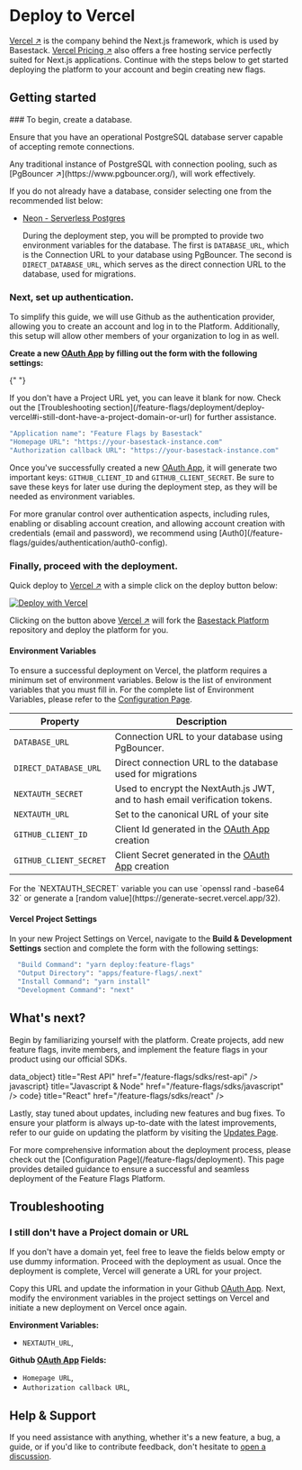 
# Deploy to Vercel

[Vercel ↗](https://vercel.com/) is the company behind the Next.js framework, which is used by Basestack. [Vercel Pricing ↗](https://vercel.com/pricing) also offers a free hosting service perfectly suited for Next.js applications. Continue with the steps below to get started deploying the platform to your account and begin creating new flags.

## Getting started

<Steps>
  ### To begin, create a database.

Ensure that you have an operational PostgreSQL database server capable of accepting remote connections.

<Callout type="info" emoji="ℹ️">
  Any traditional instance of PostgreSQL with connection pooling, such as
  [PgBouncer ↗](https://www.pgbouncer.org/), will work effectively.
</Callout>

If you do not already have a database, consider selecting one from the recommended list below:

- [Neon - Serverless Postgres](/feature-flags/guides/database/neon)

  During the deployment step, you will be prompted to provide two environment variables for the database. The first is `DATABASE_URL`, which is the Connection URL to your database using PgBouncer. The second is `DIRECT_DATABASE_URL`, which serves as the direct connection URL to the database, used for migrations.

### Next, set up authentication.

To simplify this guide, we will use Github as the authentication provider, allowing you to create an account and log in to the Platform. Additionally, this setup will allow other members of your organization to log in as well.

**Create a new [OAuth App](https://github.com/settings/developers) by filling out the form with the following settings:**

{" "}

<Callout type="info" emoji="ℹ️">
  If you don't have a Project URL yet, you can leave it blank for now. Check out
  the [Troubleshooting
  section](/feature-flags/deployment/deploy-vercel#i-still-dont-have-a-project-domain-or-url)
  for further assistance.
</Callout>

```bash
"Application name": "Feature Flags by Basestack"
"Homepage URL": "https://your-basestack-instance.com"
"Authorization callback URL": "https://your-basestack-instance.com"
```

Once you've successfully created a new [OAuth App](https://github.com/settings/developers), it will generate two important keys: `GITHUB_CLIENT_ID` and `GITHUB_CLIENT_SECRET`. Be sure to save these keys for later use during the deployment step, as they will be needed as environment variables.

<Callout type="warning" emoji="⚠️">
  For more granular control over authentication aspects, including rules,
  enabling or disabling account creation, and allowing account creation with
  credentials (email and password), we recommend using
  [Auth0](/feature-flags/guides/authentication/auth0-config).
</Callout>

### Finally, proceed with the deployment.

Quick deploy to [Vercel ↗](https://vercel.com/) with a simple click on the deploy button below:

[![Deploy with Vercel](https://vercel.com/button)](https://vercel.com/new/clone?repository-url=https%3A%2F%2Fgithub.com%2FStorytics%2Fmonolock&env=DATABASE_URL,DIRECT_DATABASE_URL,NEXTAUTH_SECRET,NEXTAUTH_URL,GITHUB_CLIENT_ID,GITHUB_CLIENT_SECRET,API_RATE_LIMIT_MAX,API_RATE_LIMIT_WINDOW_MS,API_RATE_LIMIT_UNIQUE_TOKEN_PER_SECOND,API_ACCESS_CONTROL_ALLOW_ORIGIN&envDescription=Environment%20Variable%20Keys%20needed%20for%20Features%20Flags%20Platform&envLink=https%3A%2F%2Fdocs.basestack.co%2F&project-name=basestack-feature-flags&repository-name=basestack-feature-flags)

Clicking on the button above [Vercel ↗](https://vercel.com/) will fork the [Basestack Platform](https://github.com/Storytics/monolock) repository and deploy the platform for you.

#### Environment Variables

To ensure a successful deployment on Vercel, the platform requires a minimum set of environment variables. Below is the list of environment variables that you must fill in. For the complete list of Environment Variables, please refer to the [Configuration Page](/feature-flags/deployment#environment-variables).

| Property               | Description                                                                                 |
| ---------------------- | ------------------------------------------------------------------------------------------- |
| `DATABASE_URL`         | Connection URL to your database using PgBouncer.                                            |
| `DIRECT_DATABASE_URL`  | Direct connection URL to the database used for migrations                                   |
| `NEXTAUTH_SECRET`      | Used to encrypt the NextAuth.js JWT, and to hash email verification tokens.                 |
| `NEXTAUTH_URL`         | Set to the canonical URL of your site                                                       |
| `GITHUB_CLIENT_ID`     | Client Id generated in the [OAuth App](https://github.com/settings/developers) creation     |
| `GITHUB_CLIENT_SECRET` | Client Secret generated in the [OAuth App](https://github.com/settings/developers) creation |

<Callout type="info" emoji="ℹ️">
  For the `NEXTAUTH_SECRET` variable you can use `openssl rand -base64 32` or
  generate a [random value](https://generate-secret.vercel.app/32).
</Callout>

#### Vercel Project Settings

In your new Project Settings on Vercel, navigate to the **Build & Development Settings** section and complete the form with the following settings:

```bash
  "Build Command": "yarn deploy:feature-flags"
  "Output Directory": "apps/feature-flags/.next"
  "Install Command": "yarn install"
  "Development Command": "next"
```

</Steps>

## What's next?

Begin by familiarizing yourself with the platform. Create projects, add new feature flags, invite members, and implement the feature flags in your product using our official SDKs.

<Cards>
  <Card
    icon={<span className="material-symbols-outlined">data_object</span>}
    title="Rest API"
    href="/feature-flags/sdks/rest-api"
  />
  <Card
    icon={<span className="material-symbols-outlined">javascript</span>}
    title="Javascript & Node"
    href="/feature-flags/sdks/javascript"
  />
  <Card
    icon={<span className="material-symbols-outlined">code</span>}
    title="React"
    href="/feature-flags/sdks/react"
  />
</Cards>

Lastly, stay tuned about updates, including new features and bug fixes. To ensure your platform is always up-to-date with the latest improvements, refer to our guide on updating the platform by visiting the [Updates Page](/feature-flags/deployment/updates).

<Callout type="info" emoji="ℹ️">
  For more comprehensive information about the deployment process, please check
  out the [Configuration Page](/feature-flags/deployment). This page provides
  detailed guidance to ensure a successful and seamless deployment of the
  Feature Flags Platform.
</Callout>

## Troubleshooting

### I still don't have a Project domain or URL

If you don't have a domain yet, feel free to leave the fields below empty or use dummy information. Proceed with the deployment as usual. Once the deployment is complete, Vercel will generate a URL for your project.

Copy this URL and update the information in your Github [OAuth App](https://github.com/settings/developers). Next, modify the environment variables in the project settings on Vercel and initiate a new deployment on Vercel once again.

**Environment Variables:**

- `NEXTAUTH_URL`,

**Github [OAuth App](https://github.com/settings/developers) Fields:**

- `Homepage URL`,
- `Authorization callback URL`,

## Help & Support

If you need assistance with anything, whether it's a new feature, a bug, a guide, or if you'd like to contribute feedback, don't hesitate to [open a discussion](https://github.com/Storytics/monolock/discussions).

